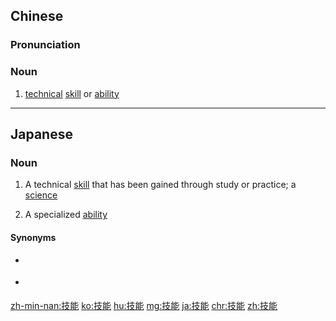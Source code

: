 ==Chinese==
{{zh-forms}}

===Pronunciation===
{{zh-pron
|m=jìnéng
|c=gei6 nang4
|h=pfs=kî-nèn
|mn=xm,zz,tw:ki-lêng/qz:ki-nn̂g
|cat=n
}}

===Noun===
{{zh-noun}}

# [[technical]] [[skill]] or [[ability]]

----

==Japanese==
{{ja-kanjitab|ぎ|のう|yomi=on}}

===Noun===
{{ja-noun|ぎのう}}

# A technical [[skill]] that has been gained through study or practice; a [[science]]
#: {{ja-usex|あの人は'''技能'''のある鍛冶屋だ。|あの ひと は '''ぎのう''' の ある かじや だ。|That man is a skilled blacksmith.}}
# A specialized [[ability]]
#: {{ja-usex|スペイン語'''技能'''検定|スペイン-ご '''ぎのう''' けんてい|Tests of Spanish Ability}}

====Synonyms====
* {{sense|a technical skill}} {{ja-r|技術|ぎじゅつ}}
* {{sense|a specialized ability}} {{ja-r|能力|のうりょく}}

[[zh-min-nan:技能]]
[[ko:技能]]
[[hu:技能]]
[[mg:技能]]
[[ja:技能]]
[[chr:技能]]
[[zh:技能]]